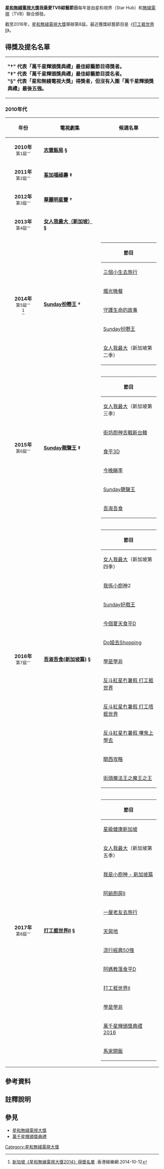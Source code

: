 {{Infobox award
| name         = [[星和無綫電視大獎|星和無綫電視大獎]]<br>我最愛TVB綜藝節目<br/><font size="-1">{{lang|en|StarHub TVB Awards for<br>My Favourite TVB Variety Programme}}</font>
| description  = 我最愛TVB綜藝節目
| presenter    = [[電視廣播有限公司|電視廣播有限公司]]、星和視界(Star Hub)
| country      = [[香港|香港]]、[[新加坡|新加坡]]
| year         = 2010 
| holder       = ''[[打工捱世界II|打工捱世界II]]'' (2017)
}}

'''[[星和無綫電視大獎|星和無綫電視大獎]]我最愛TVB綜藝節目'''每年是由星和視界（Star Hub）和[[無綫電視|無綫電視]]（TVB）聯合頒發。


截至2016年，[[星和無綫電視大獎|星和無綫電視大獎]]舉辦第8屆，最近獲獎綜藝節目是《[[打工捱世界II|打工捱世界II]]》。

==得獎及提名名單==
{|
|- valign ="top"
|
'''"†" 代表「萬千星輝頒獎典禮」最佳綜藝節目得獎者。'''<BR>'''"‡" 代表「萬千星輝頒獎典禮」最佳綜藝節目提名者。'''<BR>'''"§" 代表「星和無綫電視大獎」得獎者，但沒有入圍「萬千星輝頒獎典禮」最後五強。'''
|}

===2010年代===
{| class="wikitable" style="text-align: left"
|-
!width=140|'''年份'''
!width=240|'''電視劇集'''
!width=240|'''候選名單'''
|-
| style="text-align:center" | '''2010年'''<br /><small>第1屆'''</small><br> 
| '''[[志雲飯局|志雲飯局]] §'''||
|-
| style="text-align:center" | '''2011年'''<br /><small>第2屆'''</small><br> 
| '''[[荃加福祿壽|荃加福祿壽]] ‡'''||
|-
|style="text-align:center" | '''2012年'''<br /><small>第3屆'''</small><br> 
| '''[[華麗明星賽|華麗明星賽]] †'''||
|-
|style="text-align:center" | '''2013年'''<br /><small>第4屆'''</small><br>  
| '''[[女人我最大|女人我最大（新加坡）]] §'''||
|-
| style="text-align:center" | '''2014年'''<br /><small>第5屆'''</small><br><ref>[http://www.yule.hk/zongyi/677.html 新加坡《星和無線電視大獎2014》得獎名單] {{Wayback|url=http://www.yule.hk/zongyi/677.html |date=20201128225545 }}.香港娛樂網.2014-10-12</ref>
| '''[[Sunday扮嘢王|Sunday扮嘢王]] †'''
|{{hideH|2014年}}
{| class="wikitable"
|-
! 節目
|-
| [[三個小生去旅行|三個小生去旅行]]
|-
| [[燭光晚餐|燭光晚餐]]
|- 
| [[守護生命的故事|守護生命的故事]]
|-
| [[Sunday扮嘢王|Sunday扮嘢王]]
|-
| [[女人我最大|女人我最大]]（新加坡第二季）
|}
{{hideF}}
|-
| style="text-align:center" | '''2015年'''<br /><small>第6屆'''
| '''[[Sunday靚聲王|Sunday靚聲王]] ‡'''
|{{hideH|2015年}}
{| class="wikitable"
|-
! 節目
|-
| [[女人我最大|女人我最大]]（新加坡第三季）
|-
| [[街坊廚神舌戰新台韓|街坊廚神舌戰新台韓]]
|-
| [[食平3D|食平3D]]
|-
| [[今晚睇李|今晚睇李]]
|- 
| [[Sunday靚聲王|Sunday靚聲王]]
|-
| [[吾淑吾食|吾淑吾食]]
|}
{{hideF}}
|-
| style="text-align:center" | '''2016年'''<br /><small>第7屆'''
| '''[[吾淑吾食|吾淑吾食(新加坡篇)]] §'''
|{{hideH|2016年}}
{| class="wikitable"
|-
! 節目
|-
| [[女人我最大|女人我最大]]（新加坡第四季）
|-
| [[我係小廚神|我係小廚神]]2
|-
| [[Sunday好戲王|Sunday好戲王]]
|-
| [[今個夏天食平D|今個夏天食平D]]
|-
| [[Do姐去Shopping|Do姐去Shopping]] 
|-
| [[學是學非|學是學非]]
|-
| [[打工捱世界|反斗紅星冇暑假 打工捱世界]]
|-
| [[反斗紅星冇暑假#打工唔捱世界|反斗紅星冇暑假 打工唔捱世界]]
|-
| [[反斗紅星冇暑假#嘩鬼上學去|反斗紅星冇暑假 嘩鬼上學去]]
|-
| [[關西攻略|關西攻略]]
|-
| [[街頭魔法王之魔王之王|街頭魔法王之魔王之王]]
|}
{{hideF}}
|-
| style="text-align:center" | '''2017年'''<br /><small>第8屆'''
| '''[[打工捱世界II|打工捱世界II]] §'''
|{{hideH|2017年}}
{| class="wikitable"
|-
! 節目
|-
|[[星級健康|星級健康新加坡]]
|-
|[[女人我最大|女人我最大]]（新加坡第五季）
|-
|[[我係小廚神|我是小廚神 - 新加坡篇]]
|-
|[[阿爺廚房|阿爺廚房II]]
|-
|[[一屋老友去旅行|一屋老友去旅行]]
|-
|[[天與地_(無綫電視節目)|天與地]]
|-
|[[流行經典50年|流行經典50強]]
|-
|[[阿媽教落食平D|阿媽教落食平D]]
|-
|[[打工捱世界II|打工捱世界II]]
|-
|[[學是學非|學是學非]]
|-
|[[萬千星輝頒獎典禮2016|萬千星輝頒獎典禮2016]]
|-
|[[馬家開飯|馬家開飯]]
|}
{{hideF}}
|}

==參考資料==
{{reflist}}

== 註釋說明 ==
{{Reflist|2|group="註"}}

==參見==
*[[星和無綫電視大獎|星和無綫電視大獎]]
*[[萬千星輝頒獎典禮|萬千星輝頒獎典禮]]

{{星和無綫電視大獎我最愛TVB綜藝節目}}
[[Category:星和無綫電視大獎|Category:星和無綫電視大獎]]